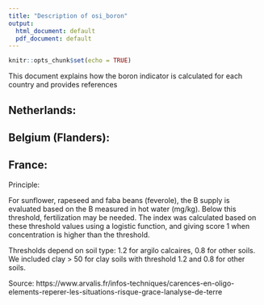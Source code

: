 ```yaml
---
title: "Description of osi_boron"
output:
  html_document: default
  pdf_document: default
---
```


```r
knitr::opts_chunk$set(echo = TRUE)
```

This document explains how the boron indicator is calculated for each country and provides references


## Netherlands:



## Belgium (Flanders): 

## France:

Principle:

For sunflower, rapeseed and faba beans (feverole), the B supply is evaluated based on the B measured in hot water (mg/kg). Below this threshold, fertilization may be needed.
The index was calculated based on these threshold values using a logistic function, and giving score 1 when concentration is higher than the threshold. 

Thresholds depend on soil type: 1.2 for argilo calcaires, 0.8 for other soils. We included clay > 50 for clay soils with threshold 1.2 and 0.8 for other soils. 


Source: https://www.arvalis.fr/infos-techniques/carences-en-oligo-elements-reperer-les-situations-risque-grace-lanalyse-de-terre
